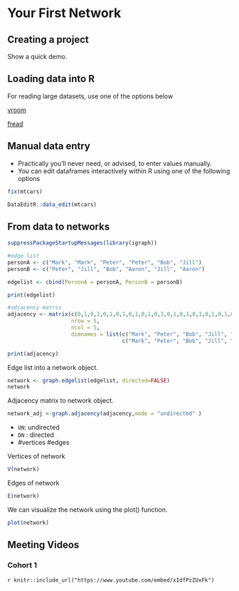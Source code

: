 # Your First Network

## Creating a project

Show a quick demo.

## Loading data into R

For reading large datasets, use one of the options below

[vroom](https://www.tidyverse.org/blog/2019/05/vroom-1-0-0/)

[fread](https://rdatatable.gitlab.io/data.table/reference/fread.html)

## Manual data entry

-   Practically you'll never need, or advised, to enter values manually.
-   You can edit dataframes interactively within R using one of the following options

```r
fix(mtcars)
```

```r
DataEditR::data_edit(mtcars)
```

## From data to networks

```r
suppressPackageStartupMessages(library(igraph))
```

```r
#edge list
personA <- c("Mark", "Mark", "Peter", "Peter", "Bob", "Jill")
personB <- c("Peter", "Jill", "Bob", "Aaron", "Jill", "Aaron")

edgelist <- cbind(PersonA = personA, PersonB = personB)

print(edgelist)

#adjacency matrix
adjacency <- matrix(c(0,1,0,1,0,1,0,1,0,1,0,1,0,1,0,1,0,1,0,1,0,1,0,1,0),
                    nrow = 5,
                    ncol = 5,
                    dimnames = list(c("Mark", "Peter", "Bob", "Jill", "Aaron"),
                                    c("Mark", "Peter", "Bob", "Jill", "Aaron")))

print(adjacency)
```

Edge list into a network object.

```r
network <- graph.edgelist(edgelist, directed=FALSE)
network
```

Adjacency matrix to network object.

```r
network_adj <-graph.adjacency(adjacency,mode = "undirected" )
```

-   `UN`: undirected
-   `DN` : directed
-   #vertices #edges

Vertices of network

```r
V(network)
```

Edges of network

```r
E(network)
```

We can visualize the network using the plot() function.

```r
plot(network)
```

## Meeting Videos

### Cohort 1

`r knitr::include_url("https://www.youtube.com/embed/xIdfPzZUxFk")`

